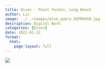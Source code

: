 ```yaml
---
title: Dives - Point Fermin, Long Beach
author: Liz
image: ../../images/dive_gopro_GOPR0458.jpg
description: Digital Work
categories: [Dives]
date: 2021-01-31
format:
  html:
    page-layout: full
---
```


![](../../images/dive_gopro_GOPR0458.jpg)